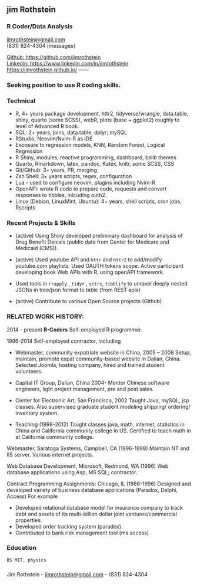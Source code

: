 ## jim Rothstein

### R Coder/Data Analysis

[jimrothstein\@gmail.com](jimrothstein@gmail.com)\
(831) 824-4304 (messages)

[Github:
https://github.com/jimrothstein](Github:https://github.com/jimrothstein)\
[Linkedin:
https://www.linkedin.com/in/jimrothstein](https://www.linkedin.com/in/jimrothstein)
[https://jimrothstein.github.io/](https://jimrothstein.github.io) ------

### Seeking position to use R coding skills.

### Technical {#technical}

-   R, 4+ years package development, httr2, tidyverse/wrangle,
    data.table, shiny, quarto (some SCSS), webR, plots (base + ggplot2)
    roughly to level of Advanced R book.
-   SQL: 2+ years, joins, data.table, dplyr; mySQL
-   RStudio, Neovim/Nvim-R as IDE
-   Exposure to regression models, KNN, Random Forest, Logical
    Regression
-   R Shiny, modules, reactive programming, dashboard, bslib themes
-   Quarto, Rmarkdown, latex, pandoc, Katex, knitr, some SCSS, CSS
-   Git/Github: 3+ years,  PR, merging
-   Zsh Shell: 3+ years  scripts, regex, configuration
-   Lua - used to configure neovim, plugins including Nvim-R
-   OpenAPI: wrote R code to prepare code, requests and convert responses to tibbles, inlcuding outh2.
-   Linux (Debian, LinuxMint, Ubuntu): 4+ years, shell scripts, cron jobs, Rscripts 

### Recent Projects & Skills {#recent}

-   (active) Using Shiny developed preliminary dashboard for analysis of Drug
  Benefit Denials (public data from Center for Medicare and Medicaid (CMS)).  

-   (active) Used youtube API and `httr` and `httr2` to add/modify
    youtube.com playlists. Used OAUTH tokens scope.  Active participant developing book Web APIs with R, using openAPI framework.

-   Used tools in  `rrapply` , `tidyr` , `vctrs`,   `tibblify` to unravel deeply nested JSONs 
    in tree/json format to table (from REST apis)

-   (active) Contribute to various Open Source projects (Github)


### RELATED WORK HISTORY:

2014 - present **R-Coders** Self-employed R programmer.

1996-2014 Self-employed contractor, including

- Webmaster, community expatriate website in China, 2005 – 2008 Setup,
  maintain, promote expat community-based website in Dalian, China. Selected
  Joomla, hosting company, hired and trained student volunteers.

- Capital IT Group, Dalian, China 2004- Mentor Chinese software engineers,
  light project management, pre and post sales.

- Center for Electronic Art, San Francisco, 2002 Taught Java, mySQL, jsp
  classes. Also supervised graduate student modeling shipping/ ordering/
  inventory system.

- Teaching (1998-2012) Taught classes java, math, internet, statistics in China
  and California community college in US.  Certified to teach math in
  at California community college.


Webmaster, Saratoga Systems, Campbell, CA (1996-1998) Maintain NT and
IIS server. Various internet projects.

Web Database Development, Microsoft, Redmond, WA (1996) Web database
applications using Asp, MS SQL; contractor.

Contract Programming Assignments: Chicago, IL (1986-1996) Designed and
developed variety of business database applications (Paradox, Delphi,
Access) For example

-   Developed relational database model for insurance company to track debt and
assets of its multi-billion dollar joint ventures/commercial properties.  
-   Developed order tracking system (paradox).   
-   Contributed to bank risk management tool (ms access)  


### Education {#education}

```         
BS MIT, physics
```

###  {#footer}

Jim Rothstein -- [jimrothstein\@gmail.com](jimrothstein@gmail.com) --
(831) 824-4304
